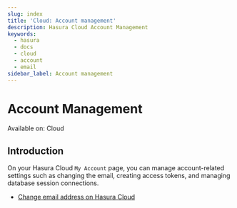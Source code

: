 ```yaml
---
slug: index
title: 'Cloud: Account management'
description: Hasura Cloud Account Management
keywords:
  - hasura
  - docs
  - cloud
  - account
  - email
sidebar_label: Account management
---
```



# Account Management

<div className='badge badge--primary heading-badge'>Available on: Cloud</div>

## Introduction

On your Hasura Cloud `My Account` page, you can manage account-related settings such as changing the email, creating
access tokens, and managing database session connections.

- [Change email address on Hasura Cloud](/account-management/email-change.mdx)
